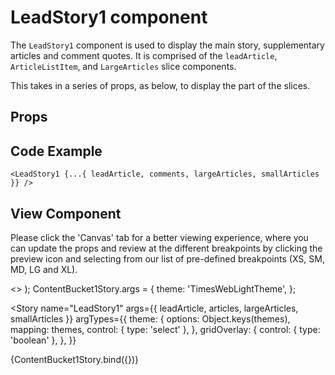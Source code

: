 
<Meta
  title="Newskit Slices/Lead Story 1"
  component={LeadStory1}
/>

# LeadStory1 component
The `LeadStory1` component is used to display the main story, supplementary articles and comment quotes.
It is comprised of the `leadArticle`, `ArticleListItem`, and `LargeArticles` slice components.

This takes in a series of props, as below, to display the part of the slices.

## Props
<Props of={LeadStory1} />

## Code Example
`<LeadStory1 {...{ leadArticle, comments, largeArticles, smallArticles }} />`

## View Component
Please click the 'Canvas' tab for a better viewing experience, where you can update the props and review at the different breakpoints by clicking the preview icon and selecting from our list of pre-defined breakpoints (XS, SM, MD, LG and XL).

  <TCThemeProvider theme={theme}>
    <>
      <GridOverlay show={gridOverlay} />
       <LeadStory1 {...{ leadArticle, articles, largeArticles, smallArticles }} />
    </>
  </TCThemeProvider>
);
ContentBucket1Story.args = {
  theme: 'TimesWebLightTheme',
};

<Story 
  name="LeadStory1"
  args={{
    leadArticle,
    articles,
    largeArticles,
    smallArticles
  }}
  argTypes={{
    theme: {
      options: Object.keys(themes),
      mapping: themes,
      control: { type: 'select' },
    },
   gridOverlay: {
      control: { type: 'boolean' },
    },
  }}
>
  {ContentBucket1Story.bind({})}
</Story>

